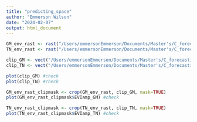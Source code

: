 ```yaml
---
title: "predicting_space"
author: "Emmerson Wilson"
date: "2024-02-07"
output: html_document
---
```


```r
GM_env_rast <- rast("/Users/emmersonEmmerson/Documents/Master's/C_forecasting_NL/code_for_stats/GM_env_raster.tif") # stack of enviornmental variables' rasters
TN_env_rast <- rast("/Users/emmersonEmmerson/Documents/Master's/C_forecasting_NL/code_for_stats/TN_env_raster.tif") # stack of enviornmental variables' rasters

clip_GM <- vect("/Users/emmersonEmmerson/Documents/Master's/C_forecasting_NL/Environmental_datasets/clipping_files_predict/final_mask_layer_GM.shp") # masking layer (cut out all human use areas, and space where values of environmental variables are outside of range sampled)
clip_TN <- vect("/Users/emmersonEmmerson/Documents/Master's/C_forecasting_NL/Environmental_datasets/clipping_files_predict/final_mask_layer_TN.shp")# masking layer (cut out all human use areas, and space where values of environmental variables are outside of range sampled)

plot(clip_GM) #check
plot(clip_TN) #check

GM_env_rast_clipmask <- crop(GM_env_rast, clip_GM, mask=TRUE)
plot(GM_env_rast_clipmask$EVIamp_GM) #check

TN_env_rast_clipmask <- crop(TN_env_rast, clip_TN, mask=TRUE)
plot(TN_env_rast_clipmask$EVIamp_TN) #check
```

